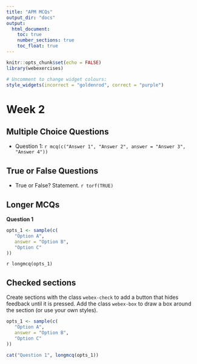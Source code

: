 ```yaml
---
title: "APM MCQs"
output_dir: "docs"
output:
  html_document:
    toc: true
    number_sections: true
    toc_float: true
---
```


```r
knitr::opts_chunk$set(echo = FALSE)
library(webexercises)
```

```r
# Uncomment to change widget colours:
style_widgets(incorrect = "goldenrod", correct = "purple")
```

# Week 2

## Multiple Choice Questions

- Question 1: `r mcq(c("Answer 1", "Answer 2", answer = "Answer 3", "Answer 4"))`

## True or False Questions

- True or False? Statement. `r torf(TRUE)`

## Longer MCQs

**Question 1**

```r
opts_1 <- sample(c(
   "Option A",
   answer = "Option B",
   "Option C"
))
```

`r longmcq(opts_1)`

## Checked sections

Create sections with the class `webex-check` to add a button that hides feedback until it is pressed. Add the class `webex-box` to draw a box around the section (or use your own styles).

::: {.webex-check .webex-box}

```r
opts_1 <- sample(c(
   "Option A",
   answer = "Option B",
   "Option C"
))

cat("Question 1", longmcq(opts_1))
```

:::